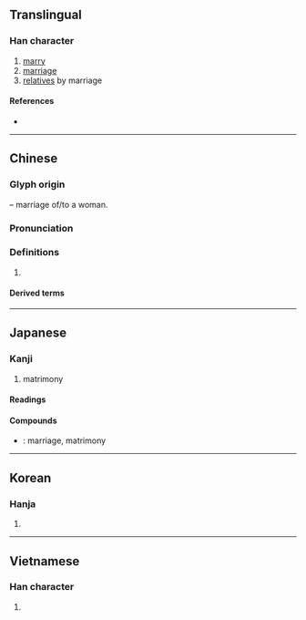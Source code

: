 {{also|婣}}
{{character info/new}}
==Translingual==

===Han character===
{{Han char|rn=38|rad=女|as=06|sn=9|four=46400|canj=WKS|ids=⿱女因}}

# [[marry]]
# [[marriage]]
# [[relative]]s by marriage

====References====
* {{Han ref|kx=0261.160|dkj=06250|dj=0527.190|hdz=21044.080|uh=59FB|ud=23035|bh=ABC3|bd=43971}}

----

==Chinese==
{{zh-forms}}

===Glyph origin===
{{Han etym}}
{{Han compound|女|t1=woman|因|ls=psc|c1=s|c2=p}} – marriage of/to a woman.

===Pronunciation===
{{zh-pron
|m=yīn
|c=jan1
|h=pfs=yîn
|md=
|mn=qz,tw,xm,zz:in/qz,tw:ian
|mn_note=in - literary; ian - vernacular
|w=
|mc=y
|oc=y
|cat=
}}

===Definitions===
{{zh-hanzi}}

# {{rfdef|lang=zh}}

====Derived terms====
{{zh-der|婚姻|婚姻狀況|姻親|婚姻自由|兩世姻緣|姻嫂|姻兄|姻家|姻末|共敘舊姻|內外姻黨|婚姻懇談|姻緣簿|三笑姻緣|前世姻緣|姻故|婚姻暴力|姻嬌|婚姻失調|姻母|九姻|姻黨|姻配|姻通|姻舊|姻緣|姻眷|姻族廣茂|姻弟|姻媾|姻婭|姻契|姻事|好姻緣|姻兄弟|姻伯|畢姻|成姻|眷姻|連姻|聯姻|閭黨姻婭|露水姻緣|締姻|美眷姻}}

----

==Japanese==

===Kanji===
{{ja-kanji|grade=c|rs=女06}}

# matrimony

====Readings====
{{ja-readings
|on=いん
|kun=とつ-ぐ
}}

====Compounds====
* {{ja-r|婚姻|こんいん}}: marriage, matrimony

----

==Korean==

===Hanja===
{{ko-hanja|hangeul=인|rv=in|mr=in}}

# {{defn|lang=ko|sort=女06}}

----

==Vietnamese==

===Han character===
{{vi-hantu|nhân|rs=女06}}

# {{defn|lang=vi|sort=女06}}